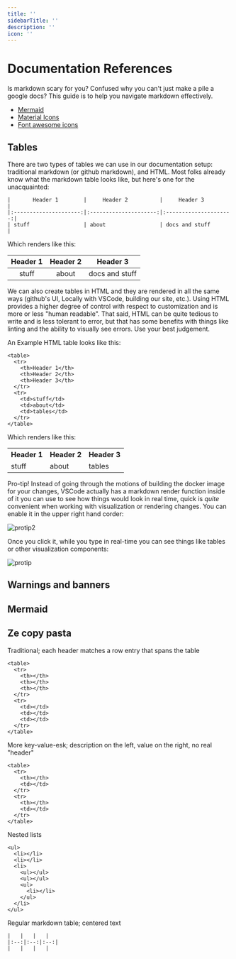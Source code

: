 ```yaml
---
title: ''
sidebarTitle: ''
description: ''
icon: ''
---
```


# Documentation References

Is markdown scary for you? Confused why you can't just make a pile a google docs? This guide is to help you navigate markdown effectively.

* [Mermaid](https://mermaid-js.github.io/mermaid/#/)
* [Material Icons](https://materialdesignicons.com/icon/)
* [Font awesome icons](https://fontawesome.com/icons?d=gallery&m=free)

## Tables

There are two types of tables we can use in our documentation setup: traditional markdown (or github markdown), and HTML. Most folks already know what the markdown table looks like, but here's one for the unacquainted:

```
|       Header 1        |     Header 2          |     Header 3          |
|:---------------------:|:---------------------:|:---------------------:|
| stuff                 | about                 | docs and stuff        |
```

Which renders like this:

|       Header 1        |     Header 2          |     Header 3          |
|:---------------------:|:---------------------:|:---------------------:|
| stuff                 | about                 | docs and stuff        |


We can also create tables in HTML and they are rendered in all the same ways (github's UI, Locally with VSCode, building our site, etc.). Using HTML provides a higher degree of control with respect to customization and is more or less "human readable". That said, HTML can be quite tedious to write and is less tolerant to error, but that has some benefits with things like linting and the ability to visually see errors. Use your best judgement.

An Example HTML table looks like this:

```
<table>
  <tr>
    <th>Header 1</th>
    <th>Header 2</th>
    <th>Header 3</th>
  </tr>
  <tr>
    <td>stuff</td>
    <td>about</td>
    <td>tables</td>
  </tr>
</table>
```

Which renders like this:

<table>
  <tr>
    <th>Header 1</th>
    <th>Header 2</th>
    <th>Header 3</th>
  </tr>
  <tr>
    <td>stuff</td>
    <td>about</td>
    <td>tables</td>
  </tr>
</table>

Pro-tip! Instead of going through the motions of building the docker image for your changes, VSCode actually has a markdown render function inside of it you can use to see how things would look in real time, quick is _quite_ convenient when working with visualization or rendering changes. You can enable it in the upper right hand corder:

![protip2](../img/vscode_preview.png)

Once you click it, while you type in real-time you can see things like tables or other visualization components:

![protip](../img/vscode_protip.png)


## Warnings and banners


## Mermaid


## Ze copy pasta

Traditional; each header matches a row entry that spans the table
```
<table>
  <tr>
    <th></th>
    <th></th>
    <th></th>
  </tr>
  <tr>
    <td></td>
    <td></td>
    <td></td>
  </tr>
</table>
```

More key-value-esk; description on the left, value on the right, no real "header"

```
<table>
  <tr>
    <th></th>
    <td></td>
  </tr>
  <tr>
    <th></th>
    <td></td>
  </tr>
</table>
```

Nested lists
```
<ul>
  <li></li>
  <li></li>
  <li>
    <ul></ul>
    <ul></ul>
    <ul>
      <li></li>
    </ul>
  </li>
</ul>
```

Regular markdown table; centered text

```
|   |   |   |
|:--:|:--:|:--:|
|   |   |   |
```
